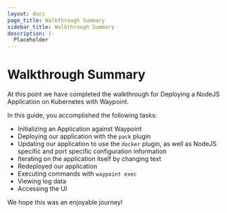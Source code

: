 ```yaml
---
layout: docs
page_title: Walkthrough Summary
sidebar_title: Walkthrough Summary
description: |-
  Placeholder
---
```


# Walkthrough Summary

At this point we have completed the walkthrough for Deploying a NodeJS Application on Kubernetes with Waypoint.

In this guide, you accomplished the following tasks:

- Initializing an Application against Waypoint
- Deploying our application with the `pack` plugin
- Updating our application to use the `docker` plugin, as well as NodeJS specific and port specific configuration information
- Iterating on the application itself by changing text
- Redeployed our application
- Executing commands with `waypoint exec`
- Viewing log data
- Accessing the UI

We hope this was an enjoyable journey!
